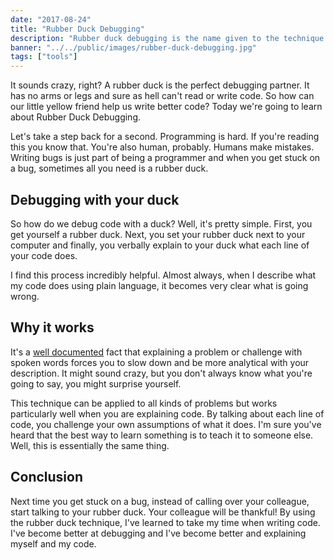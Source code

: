 ```yaml
---
date: "2017-08-24"
title: "Rubber Duck Debugging"
description: "Rubber duck debugging is the name given to the technique or explaing what your code does to a rubber duck. I use it all the time! Let's find out more."
banner: "../../public/images/rubber-duck-debugging.jpg"
tags: ["tools"]
---
```


It sounds crazy, right? A rubber duck is the perfect debugging partner. It has no arms or legs and sure as hell can't read or write code. So how can our little yellow friend help us write better code? Today we're going to learn about Rubber Duck Debugging.

Let's take a step back for a second. Programming is hard. If you're reading this you know that. You're also human, probably. Humans make mistakes. Writing bugs is just part of being a programmer and when you get stuck on a bug, sometimes all you need is a rubber duck.

## Debugging with your duck

So how do we debug code with a duck? Well, it's pretty simple. First, you get yourself a rubber duck. Next, you set your rubber duck next to your computer and finally, you verbally explain to your duck what each line of your code does.

I find this process incredibly helpful. Almost always, when I describe what my code does using plain language, it becomes very clear what is going wrong.

## Why it works

It's a [well documented](http://www.bbc.com/capital/story/20170428-why-talking-to-yourself-is-the-first-sign-of-success) fact that explaining a problem or challenge with spoken words forces you to slow down and be more analytical with your description. It might sound crazy, but you don't always know what you're going to say, you might surprise yourself.

This technique can be applied to all kinds of problems but works particularly well when you are explaining code. By talking about each line of code, you challenge your own assumptions of what it does. I'm sure you've heard that the best way to learn something is to teach it to someone else. Well, this is essentially the same thing.

## Conclusion

Next time you get stuck on a bug, instead of calling over your colleague, start talking to your rubber duck. Your colleague will be thankful! By using the rubber duck technique, I've learned to take my time when writing code. I've become better at debugging and I've become better and explaining myself and my code.
